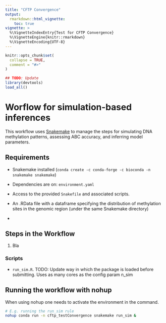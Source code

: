 ```yaml
---
title: "CFTP Convergence"
output: 
  rmarkdown::html_vignette:
    toc: true
vignette: >
  %\VignetteIndexEntry{Test for CFTP Convergence}
  %\VignetteEngine{knitr::rmarkdown}
  %\VignetteEncoding{UTF-8}
---
```


```r
knitr::opts_chunk$set(
  collapse = TRUE,
  comment = "#>"
)
```

```r
## TODO: Update 
library(devtools)
load_all()
```


# Worflow for simulation-based inferences

This workflow uses [Snakemake](https://snakemake.readthedocs.io) to manage the steps for simulating DNA methylation patterns, assessing ABC accuracy, and inferring model parameters.

## Requirements

- Snakemake installed (`conda create -c conda-forge -c bioconda -n snakemake snakemake`)

- Dependencies are on: `environment.yaml` 

- Access to the provided `Snakefile` and associated scripts.

- An .RData file with a dataframe specifying the distribution of methylation sites in the genomic region (under the same Snakemake directory)

- 


## Steps in the Workflow

1. Bla

### Scripts

- `run_sim.R`. TODO: Update way in which the package is loaded before submitting. Uses as many cores as the config param n_sim

## Running the workflow with nohup

When using nohup one needs to activate the environment in the command.

```bash
# E.g. running the run_sim rule
nohup conda run -n cftp_testConvergence snakemake run_sim &
```


